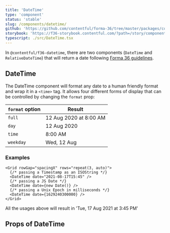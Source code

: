 ```yaml
---
title: 'DateTime'
type: 'component'
status: 'stable'
slug: /components/datetime/
github: 'https://github.com/contentful/forma-36/tree/master/packages/components/datetime'
storybook: 'https://f36-storybook.contentful.com/?path=/story/components-datetime--basic'
typescript: ./src/DateTime.tsx
---
```



In `@contentful/f36-datetime`, there are two components (`DateTime` and `RelativeDateTime`) that will return a date following [Forma 36 guidelines](https://f36.contentful.com/guidelines/date-and-time/).

## DateTime

The DateTime component will format any date to a human friendly format and wrap it in a `<time>` tag.
It allows four different forms of display that can be controlled by changing the `format` prop:

| `format` option | Result                 |
| --------------- | ---------------------- |
| `full`          | 12 Aug 2020 at 8:00 AM |
| `day`           | 12 Aug 2020            |
| `time`          | 8:00 AM                |
| `weekday`       | Wed, 12 Aug            |

### Examples

```tsx
<Grid rowGap="spacingX" rows="repeat(3, auto)">
  {/* passing a Timestamp as an ISOString */}
  <DateTime date="2021-08-17T15:45" />
  {/* passing a JS Date */}
  <DateTime date={new Date()} />
  {/* passing a Unix Epoch in milliseconds */}
  <DateTime date={1629240300000} />
</Grid>
```

All the usages above will result in 'Tue, 17 Aug 2021 at 3:45 PM'

## Props of DateTime

<Props of="DateTime" />
